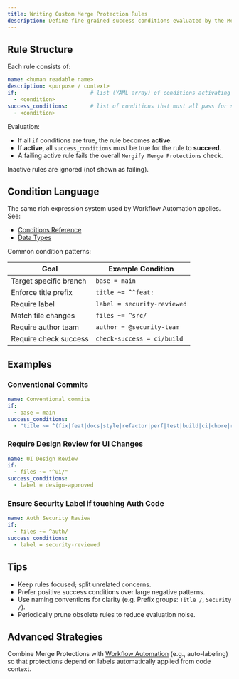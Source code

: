 ```yaml
---
title: Writing Custom Merge Protection Rules
description: Define fine-grained success conditions evaluated by the Mergify Merge Protections check.
---
```


## Rule Structure

Each rule consists of:

```yaml
name: <human readable name>
description: <purpose / context>
if:                       # list (YAML array) of conditions activating the rule
  - <condition>
success_conditions:       # list of conditions that must all pass for success
  - <condition>
```

Evaluation:
- If all `if` conditions are true, the rule becomes **active**.
- If **active**, all `success_conditions` must be true for the rule to **succeed**.
- A failing active rule fails the overall `Mergify Merge Protections` check.

Inactive rules are ignored (not shown as failing).

## Condition Language

The same rich expression system used by Workflow Automation applies. See:
- [Conditions Reference](/configuration/conditions)
- [Data Types](/configuration/data-types)

Common condition patterns:

| Goal | Example Condition |
| ---- | ----------------- |
| Target specific branch | `base = main` |
| Enforce title prefix | `title ~= ^^feat:` |
| Require label | `label = security-reviewed` |
| Match file changes | `files ~= ^src/` |
| Require author team | `author = @security-team` |
| Require check success | `check-success = ci/build` |

## Examples

### Conventional Commits
```yaml
name: Conventional commits
if:
  - base = main
success_conditions:
  - "title ~= ^(fix|feat|docs|style|refactor|perf|test|build|ci|chore|revert)(?:\(.+\))?:"
```

### Require Design Review for UI Changes
```yaml
name: UI Design Review
if:
  - files ~= "^ui/"
success_conditions:
  - label = design-approved
```

### Ensure Security Label if touching Auth Code
```yaml
name: Auth Security Review
if:
  - files ~= ^auth/
success_conditions:
  - label = security-reviewed
```

## Tips

- Keep rules focused; split unrelated concerns.
- Prefer positive success conditions over large negative patterns.
- Use naming conventions for clarity (e.g. Prefix groups: `Title /`, `Security /`).
- Periodically prune obsolete rules to reduce evaluation noise.

## Advanced Strategies

Combine Merge Protections with [Workflow Automation](/workflow/) (e.g.,
auto-labeling) so that protections depend on labels automatically applied from
code context.
